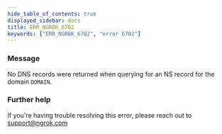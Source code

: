 ```yaml
---
hide_table_of_contents: true
displayed_sidebar: docs
title: ERR_NGROK_6702
keywords: ["ERR_NGROK_6702", "error 6702"]
---
```


### Message

No DNS records were returned when querying for an NS record for the domain `DOMAIN`.

### Further help

If you're having trouble resolving this error, please reach out to [support@ngrok.com](mailto:support@ngrok.com?subject=Help%20with%20ERR_NGROK_6702)
